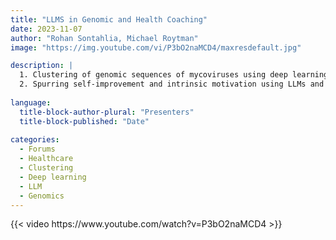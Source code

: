 ```yaml
---
title: "LLMS in Genomic and Health Coaching"
date: 2023-11-07
author: "Rohan Sontahlia, Michael Roytman"
image: "https://img.youtube.com/vi/P3bO2naMCD4/maxresdefault.jpg"

description: |
  1. Clustering of genomic sequences of mycoviruses using deep learning<br>
  2. Spurring self-improvement and intrinsic motivation using LLMs and reinforcement learning
  
language: 
  title-block-author-plural: "Presenters"
  title-block-published: "Date"
  
categories:
  - Forums
  - Healthcare
  - Clustering
  - Deep learning
  - LLM
  - Genomics
---
```


{{< video https://www.youtube.com/watch?v=P3bO2naMCD4 >}}
